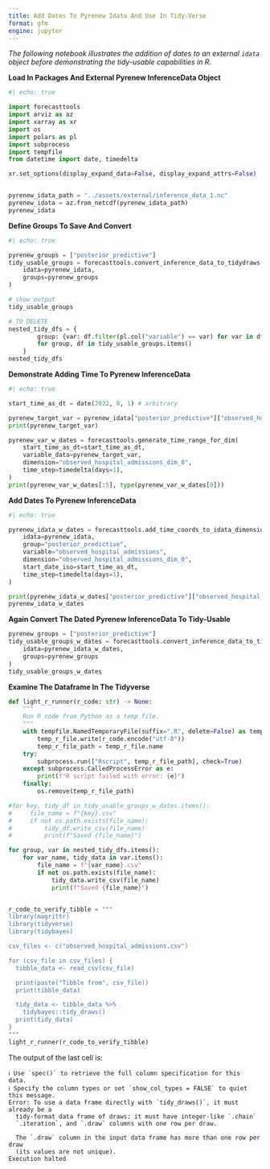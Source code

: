 ```yaml
---
title: Add Dates To Pyrenew Idata And Use In Tidy-Verse
format: gfm
engine: jupyter
---
```


_The following notebook illustrates the addition of dates to an external `idata` object before demonstrating the tidy-usable capabilities in R._

__Load In Packages And External Pyrenew InferenceData Object__

```python
#| echo: true

import forecasttools
import arviz as az
import xarray as xr
import os
import polars as pl
import subprocess
import tempfile
from datetime import date, timedelta

xr.set_options(display_expand_data=False, display_expand_attrs=False)


pyrenew_idata_path = "../assets/external/inference_data_1.nc"
pyrenew_idata = az.from_netcdf(pyrenew_idata_path)
pyrenew_idata
```

__Define Groups To Save And Convert__


```python
#| echo: true

pyrenew_groups = ["posterior_predictive"]
tidy_usable_groups = forecasttools.convert_inference_data_to_tidydraws(
    idata=pyrenew_idata,
    groups=pyrenew_groups
)

# show output
tidy_usable_groups
```

```python
# TO DELETE
nested_tidy_dfs = {
        group: {var: df.filter(pl.col("variable") == var) for var in df["variable"].unique().to_list()}
        for group, df in tidy_usable_groups.items()
    }
nested_tidy_dfs
```

__Demonstrate Adding Time To Pyrenew InferenceData__

```python
#| echo: true

start_time_as_dt = date(2022, 8, 1) # arbitrary

pyrenew_target_var = pyrenew_idata["posterior_predictive"]["observed_hospital_admissions"]
print(pyrenew_target_var)

pyrenew_var_w_dates = forecasttools.generate_time_range_for_dim(
    start_time_as_dt=start_time_as_dt,
    variable_data=pyrenew_target_var,
    dimension="observed_hospital_admissions_dim_0",
    time_step=timedelta(days=1),
)
print(pyrenew_var_w_dates[:5], type(pyrenew_var_w_dates[0]))
```

__Add Dates To Pyrenew InferenceData__

```python
#| echo: true

pyrenew_idata_w_dates = forecasttools.add_time_coords_to_idata_dimension(
    idata=pyrenew_idata,
    group="posterior_predictive",
    variable="observed_hospital_admissions",
    dimension="observed_hospital_admissions_dim_0",
    start_date_iso=start_time_as_dt,
    time_step=timedelta(days=1),
)

print(pyrenew_idata_w_dates["posterior_predictive"]["observed_hospital_admissions"]["observed_hospital_admissions_dim_0"])
pyrenew_idata_w_dates
```

__Again Convert The Dated Pyrenew InferenceData To Tidy-Usable__


```python

pyrenew_groups = ["posterior_predictive"]
tidy_usable_groups_w_dates = forecasttools.convert_inference_data_to_tidydraws(
    idata=pyrenew_idata_w_dates,
    groups=pyrenew_groups
)
tidy_usable_groups_w_dates
```

__Examine The Dataframe In The Tidyverse__

```python
def light_r_runner(r_code: str) -> None:
    """
    Run R code from Python as a temp file.
    """
    with tempfile.NamedTemporaryFile(suffix=".R", delete=False) as temp_r_file:
        temp_r_file.write(r_code.encode("utf-8"))
        temp_r_file_path = temp_r_file.name
    try:
        subprocess.run(["Rscript", temp_r_file_path], check=True)
    except subprocess.CalledProcessError as e:
        print(f"R script failed with error: {e}")
    finally:
        os.remove(temp_r_file_path)

#for key, tidy_df in tidy_usable_groups_w_dates.items():
#     file_name = f"{key}.csv"
#     if not os.path.exists(file_name):
#         tidy_df.write_csv(file_name)
#         print(f"Saved {file_name}")

for group, var in nested_tidy_dfs.items():
    for var_name, tidy_data in var.items():
        file_name = f"{var_name}.csv"
        if not os.path.exists(file_name):
            tidy_data.write_csv(file_name)
            print(f"Saved {file_name}")


r_code_to_verify_tibble = """
library(magrittr)
library(tidyverse)
library(tidybayes)

csv_files <- c("observed_hospital_admissions.csv")

for (csv_file in csv_files) {
  tibble_data <- read_csv(csv_file)

  print(paste("Tibble from", csv_file))
  print(tibble_data)

  tidy_data <- tibble_data %>%
    tidybayes::tidy_draws()
  print(tidy_data)
}
"""
light_r_runner(r_code_to_verify_tibble)
```

The output of the last cell is:

```
ℹ Use `spec()` to retrieve the full column specification for this data.
ℹ Specify the column types or set `show_col_types = FALSE` to quiet this message.
Error: To use a data frame directly with `tidy_draws()`, it must already be a
  tidy-format data frame of draws: it must have integer-like `.chain`
  `.iteration`, and `.draw` columns with one row per draw.

  The `.draw` column in the input data frame has more than one row per draw
  (its values are not unique).
Execution halted
```
